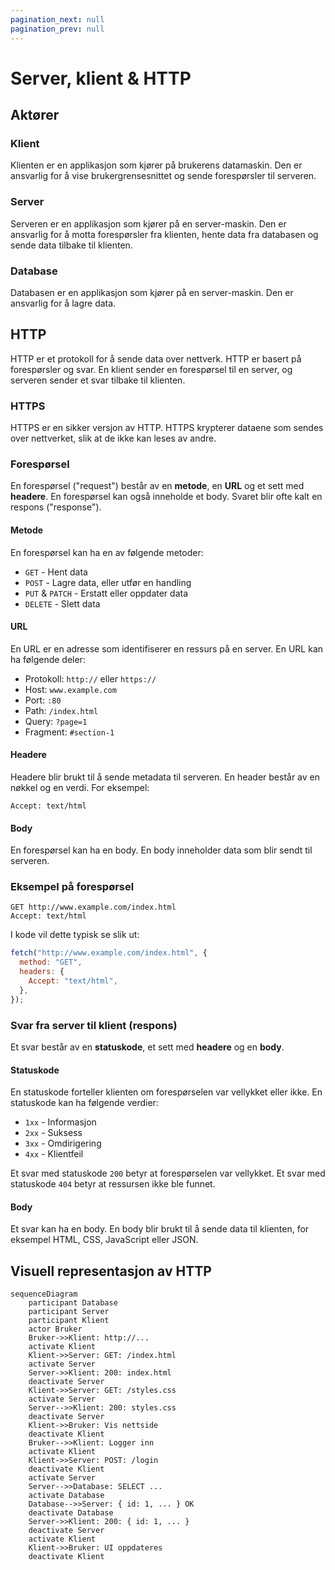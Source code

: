 ```yaml
---
pagination_next: null
pagination_prev: null
---
```


# Server, klient & HTTP

## Aktører

### Klient

Klienten er en applikasjon som kjører på brukerens datamaskin. Den er ansvarlig for å vise brukergrensesnittet og sende forespørsler til serveren.

### Server

Serveren er en applikasjon som kjører på en server-maskin. Den er ansvarlig for å motta forespørsler fra klienten, hente data fra databasen og sende data tilbake til klienten.

### Database

Databasen er en applikasjon som kjører på en server-maskin. Den er ansvarlig for å lagre data.

## HTTP

HTTP er et protokoll for å sende data over nettverk. HTTP er basert på forespørsler og svar. En klient sender en forespørsel til en server, og serveren sender et svar tilbake til klienten.

### HTTPS

HTTPS er en sikker versjon av HTTP. HTTPS krypterer dataene som sendes over nettverket, slik at de ikke kan leses av andre.

### Forespørsel

En forespørsel ("request") består av en **metode**, en **URL** og et sett med **headere**. En forespørsel kan også inneholde et body.
Svaret blir ofte kalt en respons ("response").

#### Metode

En forespørsel kan ha en av følgende metoder:

- `GET` - Hent data
- `POST` - Lagre data, eller utfør en handling
- `PUT` & `PATCH` - Erstatt eller oppdater data
- `DELETE` - Slett data

#### URL

En URL er en adresse som identifiserer en ressurs på en server. En URL kan ha følgende deler:

- Protokoll: `http://` eller `https://`
- Host: `www.example.com`
- Port: `:80`
- Path: `/index.html`
- Query: `?page=1`
- Fragment: `#section-1`

#### Headere

Headere blir brukt til å sende metadata til serveren. En header består av en nøkkel og en verdi. For eksempel:

```http
Accept: text/html
```

#### Body

En forespørsel kan ha en body. En body inneholder data som blir sendt til serveren.

### Eksempel på forespørsel

```http
GET http://www.example.com/index.html
Accept: text/html
```

I kode vil dette typisk se slik ut:

```js
fetch("http://www.example.com/index.html", {
  method: "GET",
  headers: {
    Accept: "text/html",
  },
});
```

### Svar fra server til klient (respons)

Et svar består av en **statuskode**, et sett med **headere** og en **body**.

#### Statuskode

En statuskode forteller klienten om forespørselen var vellykket eller ikke. En statuskode kan ha følgende verdier:

- `1xx` - Informasjon
- `2xx` - Suksess
- `3xx` - Omdirigering
- `4xx` - Klientfeil

Et svar med statuskode `200` betyr at forespørselen var vellykket. Et svar med statuskode `404` betyr at ressursen ikke ble funnet.

#### Body

Et svar kan ha en body. En body blir brukt til å sende data til klienten, for eksempel HTML, CSS, JavaScript eller JSON.

## Visuell representasjon av HTTP

```mermaid
sequenceDiagram
    participant Database
    participant Server
    participant Klient
    actor Bruker
    Bruker->>Klient: http://...
    activate Klient
    Klient->>Server: GET: /index.html
    activate Server
    Server->>Klient: 200: index.html
    deactivate Server
    Klient->>Server: GET: /styles.css
    activate Server
    Server-->>Klient: 200: styles.css
    deactivate Server
    Klient->>Bruker: Vis nettside
    deactivate Klient
    Bruker-->>Klient: Logger inn
    activate Klient
    Klient->>Server: POST: /login
    deactivate Klient
    activate Server
    Server-->>Database: SELECT ...
    activate Database
    Database-->>Server: { id: 1, ... } OK
    deactivate Database
    Server->>Klient: 200: { id: 1, ... }
    deactivate Server
    activate Klient
    Klient->>Bruker: UI oppdateres
    deactivate Klient
```
